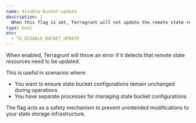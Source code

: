 ```yaml
---
name: disable-bucket-update
description: |
  When this flag is set, Terragrunt will not update the remote state resources.
type: bool
env:
  - TG_DISABLE_BUCKET_UPDATE
---
```


When enabled, Terragrunt will throw an error if it detects that remote state resources need to be updated.

This is useful in scenarios where:
- You want to ensure state bucket configurations remain unchanged during operations
- You have separate processes for managing state bucket configurations

The flag acts as a safety mechanism to prevent unintended modifications to your state storage infrastructure.
